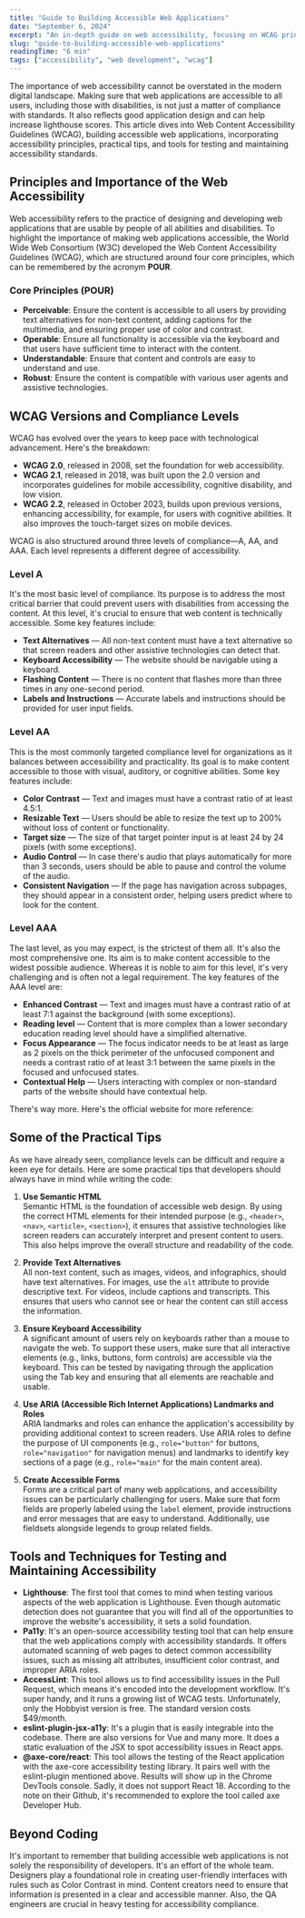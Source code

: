 ```yaml
---
title: "Guide to Building Accessible Web Applications"
date: "September 6, 2024"
excerpt: "An in-depth guide on web accessibility, focusing on WCAG principles and practical tips for developers."
slug: "guide-to-building-accessible-web-applications"
readingTime: "6 min"
tags: ["accessibility", "web development", "wcag"]
---
```


The importance of web accessibility cannot be overstated in the modern digital landscape. Making sure that web applications are accessible to all users, including those with disabilities, is not just a matter of compliance with standards. It also reflects good application design and can help increase lighthouse scores. This article dives into Web Content Accessibility Guidelines (WCAG), building accessible web applications, incorporating accessibility principles, practical tips, and tools for testing and maintaining accessibility standards.

## Principles and Importance of the Web Accessibility

Web accessibility refers to the practice of designing and developing web applications that are usable by people of all abilities and disabilities. To highlight the importance of making web applications accessible, the World Wide Web Consortium (W3C) developed the Web Content Accessibility Guidelines (WCAG), which are structured around four core principles, which can be remembered by the acronym **POUR**.

### Core Principles (POUR)

- **Perceivable**: Ensure the content is accessible to all users by providing text alternatives for non-text content, adding captions for the multimedia, and ensuring proper use of color and contrast.
- **Operable**: Ensure all functionality is accessible via the keyboard and that users have sufficient time to interact with the content.
- **Understandable**: Ensure that content and controls are easy to understand and use.
- **Robust**: Ensure the content is compatible with various user agents and assistive technologies.

## WCAG Versions and Compliance Levels

WCAG has evolved over the years to keep pace with technological advancement. Here's the breakdown:

- **WCAG 2.0**, released in 2008, set the foundation for web accessibility.
- **WCAG 2.1**, released in 2018, was built upon the 2.0 version and incorporates guidelines for mobile accessibility, cognitive disability, and low vision.
- **WCAG 2.2**, released in October 2023, builds upon previous versions, enhancing accessibility, for example, for users with cognitive abilities. It also improves the touch-target sizes on mobile devices.

WCAG is also structured around three levels of compliance—A, AA, and AAA. Each level represents a different degree of accessibility.

### Level A

It's the most basic level of compliance. Its purpose is to address the most critical barrier that could prevent users with disabilities from accessing the content. At this level, it's crucial to ensure that web content is technically accessible. Some key features include:

- **Text Alternatives** — All non-text content must have a text alternative so that screen readers and other assistive technologies can detect that.
- **Keyboard Accessibility** — The website should be navigable using a keyboard.
- **Flashing Content** — There is no content that flashes more than three times in any one-second period.
- **Labels and Instructions** — Accurate labels and instructions should be provided for user input fields.

### Level AA

This is the most commonly targeted compliance level for organizations as it balances between accessibility and practicality. Its goal is to make content accessible to those with visual, auditory, or cognitive abilities. Some key features include:

- **Color Contrast** — Text and images must have a contrast ratio of at least 4.5:1.
- **Resizable Text** — Users should be able to resize the text up to 200% without loss of content or functionality.
- **Target size** — The size of that target pointer input is at least 24 by 24 pixels (with some exceptions).
- **Audio Control** — In case there's audio that plays automatically for more than 3 seconds, users should be able to pause and control the volume of the audio.
- **Consistent Navigation** — If the page has navigation across subpages, they should appear in a consistent order, helping users predict where to look for the content.

### Level AAA

The last level, as you may expect, is the strictest of them all. It's also the most comprehensive one. Its aim is to make content accessible to the widest possible audience. Whereas it is noble to aim for this level, it's very challenging and is often not a legal requirement. The key features of the AAA level are:

- **Enhanced Contrast** — Text and images must have a contrast ratio of at least 7:1 against the background (with some exceptions).
- **Reading level** — Content that is more complex than a lower secondary education reading level should have a simplified alternative.
- **Focus Appearance** — The focus indicator needs to be at least as large as 2 pixels on the thick perimeter of the unfocused component and needs a contrast ratio of at least 3:1 between the same pixels in the focused and unfocused states.
- **Contextual Help** — Users interacting with complex or non-standard parts of the website should have contextual help.

There's way more. Here's the official website for more reference:

## Some of the Practical Tips

As we have already seen, compliance levels can be difficult and require a keen eye for details. Here are some practical tips that developers should always have in mind while writing the code:

1. **Use Semantic HTML**  
   Semantic HTML is the foundation of accessible web design. By using the correct HTML elements for their intended purpose (e.g., `<header>`, `<nav>`, `<article>`, `<section>`), it ensures that assistive technologies like screen readers can accurately interpret and present content to users. This also helps improve the overall structure and readability of the code.

2. **Provide Text Alternatives**  
   All non-text content, such as images, videos, and infographics, should have text alternatives. For images, use the `alt` attribute to provide descriptive text. For videos, include captions and transcripts. This ensures that users who cannot see or hear the content can still access the information.

3. **Ensure Keyboard Accessibility**  
   A significant amount of users rely on keyboards rather than a mouse to navigate the web. To support these users, make sure that all interactive elements (e.g., links, buttons, form controls) are accessible via the keyboard. This can be tested by navigating through the application using the Tab key and ensuring that all elements are reachable and usable.

4. **Use ARIA (Accessible Rich Internet Applications) Landmarks and Roles**  
   ARIA landmarks and roles can enhance the application's accessibility by providing additional context to screen readers. Use ARIA roles to define the purpose of UI components (e.g., `role="button"` for buttons, `role="navigation"` for navigation menus) and landmarks to identify key sections of a page (e.g., `role="main"` for the main content area).

5. **Create Accessible Forms**  
   Forms are a critical part of many web applications, and accessibility issues can be particularly challenging for users. Make sure that form fields are properly labeled using the `label` element, provide instructions and error messages that are easy to understand. Additionally, use fieldsets alongside legends to group related fields.

## Tools and Techniques for Testing and Maintaining Accessibility

- **Lighthouse**: The first tool that comes to mind when testing various aspects of the web application is Lighthouse. Even though automatic detection does not guarantee that you will find all of the opportunities to improve the website's accessibility, it sets a solid foundation.
- **Pa11y**: It's an open-source accessibility testing tool that can help ensure that the web applications comply with accessibility standards. It offers automated scanning of web pages to detect common accessibility issues, such as missing alt attributes, insufficient color contrast, and improper ARIA roles.
- **AccessLint**: This tool allows us to find accessibility issues in the Pull Request, which means it's encoded into the development workflow. It's super handy, and it runs a growing list of WCAG tests. Unfortunately, only the Hobbyist version is free. The standard version costs $49/month.
- **eslint-plugin-jsx-a11y**: It's a plugin that is easily integrable into the codebase. There are also versions for Vue and many more. It does a static evaluation of the JSX to spot accessibility issues in React apps.
- **@axe-core/react**: This tool allows the testing of the React application with the axe-core accessibility testing library. It pairs well with the eslint-plugin mentioned above. Results will show up in the Chrome DevTools console. Sadly, it does not support React 18. According to the note on their Github, it's recommended to explore the tool called axe Developer Hub.

## Beyond Coding

It's important to remember that building accessible web applications is not solely the responsibility of developers. It's an effort of the whole team. Designers play a foundational role in creating user-friendly interfaces with rules such as Color Contrast in mind. Content creators need to ensure that information is presented in a clear and accessible manner. Also, the QA engineers are crucial in heavy testing for accessibility compliance.